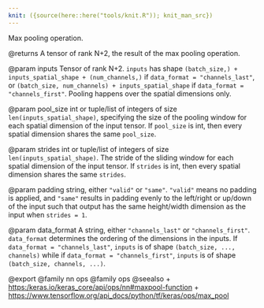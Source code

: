 ```yaml
---
knit: ({source(here::here("tools/knit.R")); knit_man_src})
---
```

Max pooling operation.

@returns
    A tensor of rank N+2, the result of the max pooling operation.

@param inputs
Tensor of rank N+2. `inputs` has shape
`(batch_size,) + inputs_spatial_shape + (num_channels,)` if
`data_format = "channels_last"`, or
`(batch_size, num_channels) + inputs_spatial_shape` if
`data_format = "channels_first"`. Pooling happens over the spatial
dimensions only.

@param pool_size
int or tuple/list of integers of size
`len(inputs_spatial_shape)`, specifying the size of the pooling
window for each spatial dimension of the input tensor. If
`pool_size` is int, then every spatial dimension shares the same
`pool_size`.

@param strides
int or tuple/list of integers of size
`len(inputs_spatial_shape)`. The stride of the sliding window for
each spatial dimension of the input tensor. If `strides` is int,
then every spatial dimension shares the same `strides`.

@param padding
string, either `"valid"` or `"same"`. `"valid"` means no
padding is applied, and `"same"` results in padding evenly to the
left/right or up/down of the input such that output has the
same height/width dimension as the input when `strides = 1`.

@param data_format
A string, either `"channels_last"` or `"channels_first"`.
`data_format` determines the ordering of the dimensions in the
inputs. If `data_format = "channels_last"`, `inputs` is of shape
`(batch_size, ..., channels)` while if
`data_format = "channels_first"`, `inputs` is of shape
`(batch_size, channels, ...)`.

@export
@family nn ops
@family ops
@seealso
+ <https:/keras.io/keras_core/api/ops/nn#maxpool-function>
+ <https://www.tensorflow.org/api_docs/python/tf/keras/ops/max_pool>
